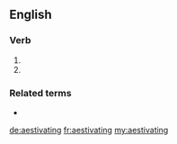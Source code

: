 {{also|æstivating}}
==English==

===Verb===
{{head|en|present participle}}

# {{present participle of|aestivate|lang=en|nocat=1}}
# {{alternative spelling of|estivating|lang=en}}

===Related terms===
* {{l|en|estivate}}

[[de:aestivating]]
[[fr:aestivating]]
[[my:aestivating]]